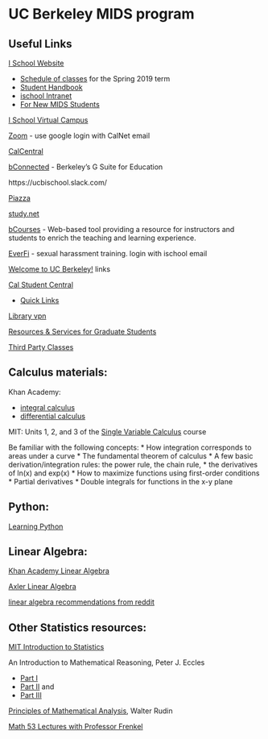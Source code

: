 # UC Berkeley MIDS program

## Useful Links

[I School Website](https://www.ischool.berkeley.edu/home)

* [Schedule of classes](https://www.ischool.berkeley.edu/courses/datasci/2019/spring) for the Spring 2019 term
* [Student Handbook](ischool.berkeley.edu/intranet/students/mids)
* [ischool Intranet](https://www.ischool.berkeley.edu/intranet)
* [For New MIDS Students](https://www.ischool.berkeley.edu/intranet/students/mids/new)

[I School Virtual Campus](learn.datascience.berkeley.edu)

[Zoom](https://zoom.us/meeting) - use google login with CalNet email

[CalCentral](https://calcentral.berkeley.edu/)

[bConnected](https://bconnected.berkeley.edu/) - Berkeley’s G Suite for Education

https://ucbischool.slack.com/


[Piazza](https://piazza.com/)

[study.net](https://www.study.net/default.asp)

[bCourses](https://auth.berkeley.edu/cas/login?service=https%3A%2F%2Fbcourses.berkeley.edu%2Flogin%2Fcas) - Web-based tool providing a resource for instructors and students to
enrich the teaching and learning experience.

[EverFi](http://www.everfi.com/login) - sexual harassment training. login with ischool email


[Welcome to UC Berkeley!](https://bconnected.berkeley.edu/collaboration-services/welcome-uc-berkeley) links



[Cal Student Central](https://studentcentral.berkeley.edu/)

* [Quick Links](https://studentcentral.berkeley.edu/glossary)

[Library vpn](http://www.lib.berkeley.edu/using-the-libraries/vpn)

[Resources & Services for Graduate Students](https://grad.berkeley.edu/students/)

[Third Party Classes](https://datascience.berkeley.edu/third-party-classes/)


## Calculus materials: 

Khan Academy: 

* [integral calculus](https://www.khanacademy.org/math/integral-calculus) 
* [differential calculus](https://www.khanacademy.org/math/differential-calculus)

MIT: Units 1, 2, and 3 of the [Single Variable Calculus](https://ocw.mit.edu/courses/mathematics/18-01sc-single-variable-calculus-fall-2010/syllabus/) course 


Be familiar with the following concepts:
* How integration corresponds to areas under a curve
* The fundamental theorem of calculus
* A few basic derivation/integration rules: the power rule, the chain rule, * the derivatives of ln(x) and exp(x)
* How to maximize functions using first-order conditions
* Partial derivatives
* Double integrals for functions in the x-y plane


## Python:

[Learning Python](https://ischool.berkeley.edu/intranet/students/mids/new/learningpython)


## Linear Algebra:

[Khan Academy Linear Algebra](https://www.khanacademy.org/math/linear-algebra) 

[Axler Linear Algebra](http://linear.axler.net/LADRvideos.html)

[linear algebra recommendations from reddit](https://www.reddit.com/r/statistics/comments/8s9ql7/because_ive_had_to_reference_my_linear_algebra/?st=JIM9LI6I&sh=1e12e0d1)



## Other Statistics resources:

[MIT Introduction to Statistics](https://ocw.mit.edu/courses/mathematics/18-05-introduction-to-probability-and-statistics-spring-2014/)


An Introduction to Mathematical Reasoning, Peter J. Eccles 

* [Part I](http://www.maths.manchester.ac.uk/~nige/IMRpartI.pdf) 
* [Part II](http://www.maths.manchester.ac.uk/~nige/partII.pdf) and 
* [Part III](http://www.maths.manchester.ac.uk/~nige/partIII.pdf) 

[Principles of Mathematical Analysis](https://notendur.hi.is/vae11/%C3%9Eekking/principles_of_mathematical_analysis_walter_rudin.pdf), Walter Rudin

[Math 53 Lectures with Professor Frenkel](https://www.youtube.com/playlist?list=PLaLOVNqqD-2GcoO8CLvCbprz2J0_1uaoZ)
